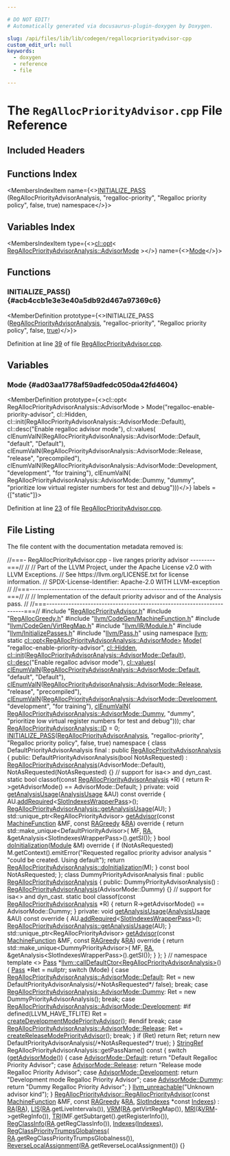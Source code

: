 ```yaml
---

# DO NOT EDIT!
# Automatically generated via docusaurus-plugin-doxygen by Doxygen.

slug: /api/files/lib/lib/codegen/regallocpriorityadvisor-cpp
custom_edit_url: null
keywords:
  - doxygen
  - reference
  - file

---
```





# The `RegAllocPriorityAdvisor.cpp` File Reference

<DoxygenPage pluginConfig={pluginConfig}>



## Included Headers

<IncludesList>
<IncludesListItem
  filePath="RegAllocPriorityAdvisor.h"
  permalink="/docs/api/files/lib/lib/codegen/regallocpriorityadvisor-h"
  isLocal="true" />
<IncludesListItem
  filePath="RegAllocGreedy.h"
  permalink="/docs/api/files/lib/lib/codegen/regallocgreedy-h"
  isLocal="true" />
<IncludesListItem
  filePath="llvm/CodeGen/MachineFunction.h"
  permalink="/docs/api/files/include/include/llvm/include/llvm/codegen/machinefunction-h"
  isLocal="true" />
<IncludesListItem
  filePath="llvm/CodeGen/VirtRegMap.h"
  permalink="/docs/api/files/include/include/llvm/include/llvm/codegen/virtregmap-h"
  isLocal="true" />
<IncludesListItem
  filePath="llvm/IR/Module.h"
  permalink="/docs/api/files/include/include/llvm/include/llvm/ir/module-h"
  isLocal="true" />
<IncludesListItem
  filePath="llvm/InitializePasses.h"
  permalink="/docs/api/files/include/include/llvm/initializepasses-h"
  isLocal="true" />
<IncludesListItem
  filePath="llvm/Pass.h"
  permalink="/docs/api/files/include/include/llvm/pass-h"
  isLocal="true" />
</IncludesList>

## Functions Index

<MembersIndex>

<MembersIndexItem
  name={<><a href="#acb4ccb1e3e3e40a5db92d467a97369c6">INITIALIZE&#95;PASS</a> (RegAllocPriorityAdvisorAnalysis, &quot;regalloc-priority&quot;, &quot;Regalloc priority policy&quot;, false, true) namespace</>}>
</MembersIndexItem>

</MembersIndex>

## Variables Index

<MembersIndex>

<MembersIndexItem
  type={<><a href="/docs/api/classes/llvm/cl/opt">cl::opt</a>&lt; <a href="/docs/api/classes/llvm/regallocpriorityadvisoranalysis/#a1deddc62c2392976d25f8854e553266e">RegAllocPriorityAdvisorAnalysis::AdvisorMode</a> &gt;</>}
  name={<><a href="#ad03aa1778af59adfedc050da42fd4604">Mode</a></>}>
</MembersIndexItem>

</MembersIndex>


<SectionDefinition>

## Functions

### INITIALIZE&#95;PASS() {#acb4ccb1e3e3e40a5db92d467a97369c6}

<MemberDefinition
  prototype={<>INITIALIZE&#95;PASS (<a href="/docs/api/classes/llvm/regallocpriorityadvisoranalysis">RegAllocPriorityAdvisorAnalysis</a>, &quot;regalloc-priority&quot;, &quot;Regalloc priority policy&quot;, false, <a href="/docs/api/files/lib/lib/analysis/basicaliasanalysis-cpp/#af6d5cafbdfc5313e65d990120021a3ec">true</a>)</>}>

Definition at line <a href="#l00039">39</a> of file <a href="/docs/api/files/lib/lib/codegen/regallocpriorityadvisor-cpp">RegAllocPriorityAdvisor.cpp</a>.
</MemberDefinition>

</SectionDefinition>

<SectionDefinition>

## Variables

### Mode {#ad03aa1778af59adfedc050da42fd4604}

<MemberDefinition
  prototype={<>cl::opt&lt; RegAllocPriorityAdvisorAnalysis::AdvisorMode &gt; Mode(&quot;regalloc-enable-priority-advisor&quot;, cl::Hidden, cl::init(RegAllocPriorityAdvisorAnalysis::AdvisorMode::Default), cl::desc(&quot;Enable regalloc advisor mode&quot;), cl::values( clEnumValN(RegAllocPriorityAdvisorAnalysis::AdvisorMode::Default, &quot;default&quot;, &quot;Default&quot;), clEnumValN(RegAllocPriorityAdvisorAnalysis::AdvisorMode::Release, &quot;release&quot;, &quot;precompiled&quot;), clEnumValN(RegAllocPriorityAdvisorAnalysis::AdvisorMode::Development, &quot;development&quot;, &quot;for training&quot;), clEnumValN( RegAllocPriorityAdvisorAnalysis::AdvisorMode::Dummy, &quot;dummy&quot;, &quot;prioritize low virtual register numbers for test and debug&quot;)))</>}
  labels = {["static"]}>

Definition at line <a href="#l00023">23</a> of file <a href="/docs/api/files/lib/lib/codegen/regallocpriorityadvisor-cpp">RegAllocPriorityAdvisor.cpp</a>.
</MemberDefinition>

</SectionDefinition>

## File Listing

The file content with the documentation metadata removed is:

<ProgramListing>

<Link id="l00001" /><CodeLine lineNumber="1"><Highlight kind="comment">//===- RegAllocPriorityAdvisor.cpp - live ranges priority advisor ---------===//</Highlight><Highlight kind="normal"></Highlight></CodeLine>
<Link id="l00002" /><CodeLine lineNumber="2"><Highlight kind="normal"></Highlight><Highlight kind="comment">//</Highlight><Highlight kind="normal"></Highlight></CodeLine>
<Link id="l00003" /><CodeLine lineNumber="3"><Highlight kind="normal"></Highlight><Highlight kind="comment">// Part of the LLVM Project, under the Apache License v2.0 with LLVM Exceptions.</Highlight><Highlight kind="normal"></Highlight></CodeLine>
<Link id="l00004" /><CodeLine lineNumber="4"><Highlight kind="normal"></Highlight><Highlight kind="comment">// See https://llvm.org/LICENSE.txt for license information.</Highlight><Highlight kind="normal"></Highlight></CodeLine>
<Link id="l00005" /><CodeLine lineNumber="5"><Highlight kind="normal"></Highlight><Highlight kind="comment">// SPDX-License-Identifier: Apache-2.0 WITH LLVM-exception</Highlight><Highlight kind="normal"></Highlight></CodeLine>
<Link id="l00006" /><CodeLine lineNumber="6"><Highlight kind="normal"></Highlight><Highlight kind="comment">//</Highlight><Highlight kind="normal"></Highlight></CodeLine>
<Link id="l00007" /><CodeLine lineNumber="7"><Highlight kind="normal"></Highlight><Highlight kind="comment">//===----------------------------------------------------------------------===//</Highlight><Highlight kind="normal"></Highlight></CodeLine>
<Link id="l00008" /><CodeLine lineNumber="8"><Highlight kind="normal"></Highlight><Highlight kind="comment">//</Highlight><Highlight kind="normal"></Highlight></CodeLine>
<Link id="l00009" /><CodeLine lineNumber="9"><Highlight kind="normal"></Highlight><Highlight kind="comment">// Implementation of the default priority advisor and of the Analysis pass.</Highlight><Highlight kind="normal"></Highlight></CodeLine>
<Link id="l00010" /><CodeLine lineNumber="10"><Highlight kind="normal"></Highlight><Highlight kind="comment">//</Highlight><Highlight kind="normal"></Highlight></CodeLine>
<Link id="l00011" /><CodeLine lineNumber="11"><Highlight kind="normal"></Highlight><Highlight kind="comment">//===----------------------------------------------------------------------===//</Highlight><Highlight kind="normal"></Highlight></CodeLine>
<Link id="l00012" /><CodeLine lineNumber="12"><Highlight kind="normal"></Highlight></CodeLine>
<Link id="l00013" /><CodeLine lineNumber="13"><Highlight kind="normal"></Highlight><Highlight kind="preprocessor">#include &quot;<a href="/docs/api/files/lib/lib/codegen/regallocpriorityadvisor-h">RegAllocPriorityAdvisor.h</a>&quot;</Highlight><Highlight kind="normal"></Highlight></CodeLine>
<Link id="l00014" /><CodeLine lineNumber="14"><Highlight kind="normal"></Highlight><Highlight kind="preprocessor">#include &quot;<a href="/docs/api/files/lib/lib/codegen/regallocgreedy-h">RegAllocGreedy.h</a>&quot;</Highlight><Highlight kind="normal"></Highlight></CodeLine>
<Link id="l00015" /><CodeLine lineNumber="15"><Highlight kind="normal"></Highlight><Highlight kind="preprocessor">#include &quot;<a href="/docs/api/files/include/include/llvm/include/llvm/codegen/machinefunction-h">llvm/CodeGen/MachineFunction.h</a>&quot;</Highlight><Highlight kind="normal"></Highlight></CodeLine>
<Link id="l00016" /><CodeLine lineNumber="16"><Highlight kind="normal"></Highlight><Highlight kind="preprocessor">#include &quot;<a href="/docs/api/files/include/include/llvm/include/llvm/codegen/virtregmap-h">llvm/CodeGen/VirtRegMap.h</a>&quot;</Highlight><Highlight kind="normal"></Highlight></CodeLine>
<Link id="l00017" /><CodeLine lineNumber="17"><Highlight kind="normal"></Highlight><Highlight kind="preprocessor">#include &quot;<a href="/docs/api/files/include/include/llvm/include/llvm/ir/module-h">llvm/IR/Module.h</a>&quot;</Highlight><Highlight kind="normal"></Highlight></CodeLine>
<Link id="l00018" /><CodeLine lineNumber="18"><Highlight kind="normal"></Highlight><Highlight kind="preprocessor">#include &quot;<a href="/docs/api/files/include/include/llvm/initializepasses-h">llvm/InitializePasses.h</a>&quot;</Highlight><Highlight kind="normal"></Highlight></CodeLine>
<Link id="l00019" /><CodeLine lineNumber="19"><Highlight kind="normal"></Highlight><Highlight kind="preprocessor">#include &quot;<a href="/docs/api/files/include/include/llvm/pass-h">llvm/Pass.h</a>&quot;</Highlight><Highlight kind="normal"></Highlight></CodeLine>
<Link id="l00020" /><CodeLine lineNumber="20"><Highlight kind="normal"></Highlight></CodeLine>
<Link id="l00021" /><CodeLine lineNumber="21"><Highlight kind="normal"></Highlight><Highlight kind="keyword">using namespace </Highlight><Highlight kind="normal"><a href="/docs/api/namespaces/llvm">llvm</a>;</Highlight></CodeLine>
<Link id="l00022" /><CodeLine lineNumber="22"><Highlight kind="normal"></Highlight></CodeLine>
<Link id="l00023" /><CodeLine lineNumber="23" lineLink="#ad03aa1778af59adfedc050da42fd4604"><Highlight kind="normal"></Highlight><Highlight kind="keyword">static</Highlight><Highlight kind="normal"> <a href="/docs/api/classes/llvm/cl/opt">cl::opt&lt;RegAllocPriorityAdvisorAnalysis::AdvisorMode&gt;</a> <a href="#ad03aa1778af59adfedc050da42fd4604">Mode</a>(</Highlight></CodeLine>
<Link id="l00024" /><CodeLine lineNumber="24"><Highlight kind="normal">    </Highlight><Highlight kind="stringliteral">&quot;regalloc-enable-priority-advisor&quot;</Highlight><Highlight kind="normal">, <a href="/docs/api/namespaces/llvm/cl/#a68075925a54790e71ca790e1d4f21a40a263ac008d8d31f13ce460395fc4cf7e6">cl::Hidden</a>,</Highlight></CodeLine>
<Link id="l00025" /><CodeLine lineNumber="25"><Highlight kind="normal">    <a href="/docs/api/namespaces/llvm/cl/#ac12e6a8f3a1b511f0dee2ed6de0ae806">cl::init</a>(<a href="/docs/api/classes/llvm/regallocpriorityadvisoranalysis/#a1deddc62c2392976d25f8854e553266ea7a1920d61156abc05a60135aefe8bc67">RegAllocPriorityAdvisorAnalysis::AdvisorMode::Default</a>),</Highlight></CodeLine>
<Link id="l00026" /><CodeLine lineNumber="26"><Highlight kind="normal">    <a href="/docs/api/structs/llvm/cl/desc">cl::desc</a>(</Highlight><Highlight kind="stringliteral">&quot;Enable regalloc advisor mode&quot;</Highlight><Highlight kind="normal">),</Highlight></CodeLine>
<Link id="l00027" /><CodeLine lineNumber="27"><Highlight kind="normal">    <a href="/docs/api/namespaces/llvm/cl/#a8fa743aa76b6902028f8a643dfb87171">cl::values</a>(</Highlight></CodeLine>
<Link id="l00028" /><CodeLine lineNumber="28"><Highlight kind="normal">        <a href="/docs/api/files/include/include/llvm/include/llvm/support/commandline-h/#a187fd767976b311c09dff5e05ac0c1bc">clEnumValN</a>(<a href="/docs/api/classes/llvm/regallocpriorityadvisoranalysis/#a1deddc62c2392976d25f8854e553266ea7a1920d61156abc05a60135aefe8bc67">RegAllocPriorityAdvisorAnalysis::AdvisorMode::Default</a>,</Highlight></CodeLine>
<Link id="l00029" /><CodeLine lineNumber="29"><Highlight kind="normal">                   </Highlight><Highlight kind="stringliteral">&quot;default&quot;</Highlight><Highlight kind="normal">, </Highlight><Highlight kind="stringliteral">&quot;Default&quot;</Highlight><Highlight kind="normal">),</Highlight></CodeLine>
<Link id="l00030" /><CodeLine lineNumber="30"><Highlight kind="normal">        <a href="/docs/api/files/include/include/llvm/include/llvm/support/commandline-h/#a187fd767976b311c09dff5e05ac0c1bc">clEnumValN</a>(<a href="/docs/api/classes/llvm/regallocpriorityadvisoranalysis/#a1deddc62c2392976d25f8854e553266eab8e7b465df7c5979dc731d06e84ce2cf">RegAllocPriorityAdvisorAnalysis::AdvisorMode::Release</a>,</Highlight></CodeLine>
<Link id="l00031" /><CodeLine lineNumber="31"><Highlight kind="normal">                   </Highlight><Highlight kind="stringliteral">&quot;release&quot;</Highlight><Highlight kind="normal">, </Highlight><Highlight kind="stringliteral">&quot;precompiled&quot;</Highlight><Highlight kind="normal">),</Highlight></CodeLine>
<Link id="l00032" /><CodeLine lineNumber="32"><Highlight kind="normal">        <a href="/docs/api/files/include/include/llvm/include/llvm/support/commandline-h/#a187fd767976b311c09dff5e05ac0c1bc">clEnumValN</a>(<a href="/docs/api/classes/llvm/regallocpriorityadvisoranalysis/#a1deddc62c2392976d25f8854e553266ea330f49df8243756a8a4dc7f7f7ee6dfe">RegAllocPriorityAdvisorAnalysis::AdvisorMode::Development</a>,</Highlight></CodeLine>
<Link id="l00033" /><CodeLine lineNumber="33"><Highlight kind="normal">                   </Highlight><Highlight kind="stringliteral">&quot;development&quot;</Highlight><Highlight kind="normal">, </Highlight><Highlight kind="stringliteral">&quot;for training&quot;</Highlight><Highlight kind="normal">),</Highlight></CodeLine>
<Link id="l00034" /><CodeLine lineNumber="34"><Highlight kind="normal">        <a href="/docs/api/files/include/include/llvm/include/llvm/support/commandline-h/#a187fd767976b311c09dff5e05ac0c1bc">clEnumValN</a>(</Highlight></CodeLine>
<Link id="l00035" /><CodeLine lineNumber="35"><Highlight kind="normal">            <a href="/docs/api/classes/llvm/regallocpriorityadvisoranalysis/#a1deddc62c2392976d25f8854e553266eabcf036b6f33e182d4705f4f5b1af13ac">RegAllocPriorityAdvisorAnalysis::AdvisorMode::Dummy</a>, </Highlight><Highlight kind="stringliteral">&quot;dummy&quot;</Highlight><Highlight kind="normal">,</Highlight></CodeLine>
<Link id="l00036" /><CodeLine lineNumber="36"><Highlight kind="normal">            </Highlight><Highlight kind="stringliteral">&quot;prioritize low virtual register numbers for test and debug&quot;</Highlight><Highlight kind="normal">)));</Highlight></CodeLine>
<Link id="l00037" /><CodeLine lineNumber="37"><Highlight kind="normal"></Highlight></CodeLine>
<Link id="l00038" /><CodeLine lineNumber="38"><Highlight kind="normal"></Highlight><Highlight kind="keywordtype">char</Highlight><Highlight kind="normal"> <a href="/docs/api/classes/llvm/regallocpriorityadvisoranalysis/#a269b87ebbd6efe686becfac673d5077a">RegAllocPriorityAdvisorAnalysis::ID</a> = 0;</Highlight></CodeLine>
<Link id="l00039" /><CodeLine lineNumber="39" lineLink="#acb4ccb1e3e3e40a5db92d467a97369c6"><Highlight kind="normal"><a href="/docs/api/files/include/include/llvm/passsupport-h/#af807c9595d50b45c0008924c4679c85c">INITIALIZE&#95;PASS</a>(<a href="/docs/api/classes/llvm/regallocpriorityadvisoranalysis">RegAllocPriorityAdvisorAnalysis</a>, </Highlight><Highlight kind="stringliteral">&quot;regalloc-priority&quot;</Highlight><Highlight kind="normal">,</Highlight></CodeLine>
<Link id="l00040" /><CodeLine lineNumber="40"><Highlight kind="normal">                </Highlight><Highlight kind="stringliteral">&quot;Regalloc priority policy&quot;</Highlight><Highlight kind="normal">, </Highlight><Highlight kind="keyword">false</Highlight><Highlight kind="normal">, </Highlight><Highlight kind="keyword">true</Highlight><Highlight kind="normal">)</Highlight></CodeLine>
<Link id="l00041" /><CodeLine lineNumber="41"><Highlight kind="normal"></Highlight></CodeLine>
<Link id="l00042" /><CodeLine lineNumber="42"><Highlight kind="normal">namespace &#123;</Highlight></CodeLine>
<Link id="l00043" /><CodeLine lineNumber="43"><Highlight kind="normal"></Highlight><Highlight kind="keyword">class </Highlight><Highlight kind="normal">DefaultPriorityAdvisorAnalysis final</Highlight></CodeLine>
<Link id="l00044" /><CodeLine lineNumber="44"><Highlight kind="normal">    : </Highlight><Highlight kind="keyword">public</Highlight><Highlight kind="normal"> <a href="/docs/api/classes/llvm/regallocpriorityadvisoranalysis">RegAllocPriorityAdvisorAnalysis</a> &#123;</Highlight></CodeLine>
<Link id="l00045" /><CodeLine lineNumber="45"><Highlight kind="normal"></Highlight><Highlight kind="keyword">public</Highlight><Highlight kind="normal">:</Highlight></CodeLine>
<Link id="l00046" /><CodeLine lineNumber="46"><Highlight kind="normal">  DefaultPriorityAdvisorAnalysis(</Highlight><Highlight kind="keywordtype">bool</Highlight><Highlight kind="normal"> NotAsRequested)</Highlight></CodeLine>
<Link id="l00047" /><CodeLine lineNumber="47"><Highlight kind="normal">      : <a href="/docs/api/classes/llvm/regallocpriorityadvisoranalysis/#a0a7d15aec3410da7d0d5d555aba98301">RegAllocPriorityAdvisorAnalysis</a>(AdvisorMode::Default),</Highlight></CodeLine>
<Link id="l00048" /><CodeLine lineNumber="48"><Highlight kind="normal">        NotAsRequested(NotAsRequested) &#123;&#125;</Highlight></CodeLine>
<Link id="l00049" /><CodeLine lineNumber="49"><Highlight kind="normal"></Highlight></CodeLine>
<Link id="l00050" /><CodeLine lineNumber="50"><Highlight kind="normal">  </Highlight><Highlight kind="comment">// support for isa&lt;&gt; and dyn&#95;cast.</Highlight><Highlight kind="normal"></Highlight></CodeLine>
<Link id="l00051" /><CodeLine lineNumber="51"><Highlight kind="normal">  </Highlight><Highlight kind="keyword">static</Highlight><Highlight kind="normal"> </Highlight><Highlight kind="keywordtype">bool</Highlight><Highlight kind="normal"> classof(</Highlight><Highlight kind="keyword">const</Highlight><Highlight kind="normal"> <a href="/docs/api/classes/llvm/regallocpriorityadvisoranalysis">RegAllocPriorityAdvisorAnalysis</a> &#42;R) &#123;</Highlight></CodeLine>
<Link id="l00052" /><CodeLine lineNumber="52"><Highlight kind="normal">    </Highlight><Highlight kind="keywordflow">return</Highlight><Highlight kind="normal"> R-&gt;getAdvisorMode() == AdvisorMode::Default;</Highlight></CodeLine>
<Link id="l00053" /><CodeLine lineNumber="53"><Highlight kind="normal">  &#125;</Highlight></CodeLine>
<Link id="l00054" /><CodeLine lineNumber="54"><Highlight kind="normal"></Highlight></CodeLine>
<Link id="l00055" /><CodeLine lineNumber="55"><Highlight kind="normal"></Highlight><Highlight kind="keyword">private</Highlight><Highlight kind="normal">:</Highlight></CodeLine>
<Link id="l00056" /><CodeLine lineNumber="56"><Highlight kind="normal">  </Highlight><Highlight kind="keywordtype">void</Highlight><Highlight kind="normal"> <a href="/docs/api/classes/llvm/regallocpriorityadvisoranalysis/#a8349e67bcda852a915644c9feb681d1e">getAnalysisUsage</a>(<a href="/docs/api/classes/llvm/analysisusage">AnalysisUsage</a> &amp;AU)</Highlight><Highlight kind="keyword"> const override </Highlight><Highlight kind="normal">&#123;</Highlight></CodeLine>
<Link id="l00057" /><CodeLine lineNumber="57"><Highlight kind="normal">    AU.<a href="/docs/api/classes/llvm/analysisusage/#ae0adcccca08fb686c9ce00f9397b660c">addRequired</a>&lt;<a href="/docs/api/classes/llvm/slotindexeswrapperpass">SlotIndexesWrapperPass</a>&gt;();</Highlight></CodeLine>
<Link id="l00058" /><CodeLine lineNumber="58"><Highlight kind="normal">    <a href="/docs/api/classes/llvm/regallocpriorityadvisoranalysis/#a8349e67bcda852a915644c9feb681d1e">RegAllocPriorityAdvisorAnalysis::getAnalysisUsage</a>(AU);</Highlight></CodeLine>
<Link id="l00059" /><CodeLine lineNumber="59"><Highlight kind="normal">  &#125;</Highlight></CodeLine>
<Link id="l00060" /><CodeLine lineNumber="60"><Highlight kind="normal">  std::unique&#95;ptr&lt;RegAllocPriorityAdvisor&gt;</Highlight></CodeLine>
<Link id="l00061" /><CodeLine lineNumber="61"><Highlight kind="normal">  <a href="/docs/api/classes/llvm/regallocpriorityadvisoranalysis/#a7f4c9b6d8a72709c186c17043f62df58">getAdvisor</a>(</Highlight><Highlight kind="keyword">const</Highlight><Highlight kind="normal"> <a href="/docs/api/classes/llvm/machinefunction">MachineFunction</a> &amp;MF, </Highlight><Highlight kind="keyword">const</Highlight><Highlight kind="normal"> <a href="/docs/api/classes/llvm/ragreedy">RAGreedy</a> &amp;<a href="/docs/api/files/lib/lib/target/lib/target/amdgpu/sioptimizeexecmaskingprera-cpp/#a3e47bdb3e296b00df96eff7896fa57bf">RA</a>)</Highlight><Highlight kind="keyword"> override </Highlight><Highlight kind="normal">&#123;</Highlight></CodeLine>
<Link id="l00062" /><CodeLine lineNumber="62"><Highlight kind="normal">    </Highlight><Highlight kind="keywordflow">return</Highlight><Highlight kind="normal"> std::make&#95;unique&lt;DefaultPriorityAdvisor&gt;(</Highlight></CodeLine>
<Link id="l00063" /><CodeLine lineNumber="63"><Highlight kind="normal">        MF, <a href="/docs/api/files/lib/lib/target/lib/target/amdgpu/sioptimizeexecmaskingprera-cpp/#a3e47bdb3e296b00df96eff7896fa57bf">RA</a>, &amp;getAnalysis&lt;SlotIndexesWrapperPass&gt;().getSI());</Highlight></CodeLine>
<Link id="l00064" /><CodeLine lineNumber="64"><Highlight kind="normal">  &#125;</Highlight></CodeLine>
<Link id="l00065" /><CodeLine lineNumber="65"><Highlight kind="normal">  </Highlight><Highlight kind="keywordtype">bool</Highlight><Highlight kind="normal"> <a href="/docs/api/classes/llvm/pass/#ab007d6c51634eb65e4f4f9dab4eb6a8c">doInitialization</a>(<a href="/docs/api/classes/llvm/module">Module</a> &amp;M)</Highlight><Highlight kind="keyword"> override </Highlight><Highlight kind="normal">&#123;</Highlight></CodeLine>
<Link id="l00066" /><CodeLine lineNumber="66"><Highlight kind="normal">    </Highlight><Highlight kind="keywordflow">if</Highlight><Highlight kind="normal"> (NotAsRequested)</Highlight></CodeLine>
<Link id="l00067" /><CodeLine lineNumber="67"><Highlight kind="normal">      M.getContext().emitError(</Highlight><Highlight kind="stringliteral">&quot;Requested regalloc priority advisor analysis &quot;</Highlight><Highlight kind="normal"></Highlight></CodeLine>
<Link id="l00068" /><CodeLine lineNumber="68"><Highlight kind="normal">                               </Highlight><Highlight kind="stringliteral">&quot;could be created. Using default&quot;</Highlight><Highlight kind="normal">);</Highlight></CodeLine>
<Link id="l00069" /><CodeLine lineNumber="69"><Highlight kind="normal">    </Highlight><Highlight kind="keywordflow">return</Highlight><Highlight kind="normal"> <a href="/docs/api/classes/llvm/pass/#ab007d6c51634eb65e4f4f9dab4eb6a8c">RegAllocPriorityAdvisorAnalysis::doInitialization</a>(M);</Highlight></CodeLine>
<Link id="l00070" /><CodeLine lineNumber="70"><Highlight kind="normal">  &#125;</Highlight></CodeLine>
<Link id="l00071" /><CodeLine lineNumber="71"><Highlight kind="normal">  </Highlight><Highlight kind="keyword">const</Highlight><Highlight kind="normal"> </Highlight><Highlight kind="keywordtype">bool</Highlight><Highlight kind="normal"> NotAsRequested;</Highlight></CodeLine>
<Link id="l00072" /><CodeLine lineNumber="72"><Highlight kind="normal">&#125;;</Highlight></CodeLine>
<Link id="l00073" /><CodeLine lineNumber="73"><Highlight kind="normal"></Highlight></CodeLine>
<Link id="l00074" /><CodeLine lineNumber="74"><Highlight kind="normal"></Highlight><Highlight kind="keyword">class </Highlight><Highlight kind="normal">DummyPriorityAdvisorAnalysis final</Highlight></CodeLine>
<Link id="l00075" /><CodeLine lineNumber="75"><Highlight kind="normal">    : </Highlight><Highlight kind="keyword">public</Highlight><Highlight kind="normal"> <a href="/docs/api/classes/llvm/regallocpriorityadvisoranalysis">RegAllocPriorityAdvisorAnalysis</a> &#123;</Highlight></CodeLine>
<Link id="l00076" /><CodeLine lineNumber="76"><Highlight kind="normal"></Highlight><Highlight kind="keyword">public</Highlight><Highlight kind="normal">:</Highlight></CodeLine>
<Link id="l00077" /><CodeLine lineNumber="77"><Highlight kind="normal">  DummyPriorityAdvisorAnalysis()</Highlight></CodeLine>
<Link id="l00078" /><CodeLine lineNumber="78"><Highlight kind="normal">      : <a href="/docs/api/classes/llvm/regallocpriorityadvisoranalysis/#a0a7d15aec3410da7d0d5d555aba98301">RegAllocPriorityAdvisorAnalysis</a>(AdvisorMode::Dummy) &#123;&#125;</Highlight></CodeLine>
<Link id="l00079" /><CodeLine lineNumber="79"><Highlight kind="normal"></Highlight></CodeLine>
<Link id="l00080" /><CodeLine lineNumber="80"><Highlight kind="normal">  </Highlight><Highlight kind="comment">// support for isa&lt;&gt; and dyn&#95;cast.</Highlight><Highlight kind="normal"></Highlight></CodeLine>
<Link id="l00081" /><CodeLine lineNumber="81"><Highlight kind="normal">  </Highlight><Highlight kind="keyword">static</Highlight><Highlight kind="normal"> </Highlight><Highlight kind="keywordtype">bool</Highlight><Highlight kind="normal"> classof(</Highlight><Highlight kind="keyword">const</Highlight><Highlight kind="normal"> <a href="/docs/api/classes/llvm/regallocpriorityadvisoranalysis">RegAllocPriorityAdvisorAnalysis</a> &#42;R) &#123;</Highlight></CodeLine>
<Link id="l00082" /><CodeLine lineNumber="82"><Highlight kind="normal">    </Highlight><Highlight kind="keywordflow">return</Highlight><Highlight kind="normal"> R-&gt;getAdvisorMode() == AdvisorMode::Dummy;</Highlight></CodeLine>
<Link id="l00083" /><CodeLine lineNumber="83"><Highlight kind="normal">  &#125;</Highlight></CodeLine>
<Link id="l00084" /><CodeLine lineNumber="84"><Highlight kind="normal"></Highlight></CodeLine>
<Link id="l00085" /><CodeLine lineNumber="85"><Highlight kind="normal"></Highlight><Highlight kind="keyword">private</Highlight><Highlight kind="normal">:</Highlight></CodeLine>
<Link id="l00086" /><CodeLine lineNumber="86"><Highlight kind="normal">  </Highlight><Highlight kind="keywordtype">void</Highlight><Highlight kind="normal"> <a href="/docs/api/classes/llvm/regallocpriorityadvisoranalysis/#a8349e67bcda852a915644c9feb681d1e">getAnalysisUsage</a>(<a href="/docs/api/classes/llvm/analysisusage">AnalysisUsage</a> &amp;AU)</Highlight><Highlight kind="keyword"> const override </Highlight><Highlight kind="normal">&#123;</Highlight></CodeLine>
<Link id="l00087" /><CodeLine lineNumber="87"><Highlight kind="normal">    AU.<a href="/docs/api/classes/llvm/analysisusage/#ae0adcccca08fb686c9ce00f9397b660c">addRequired</a>&lt;<a href="/docs/api/classes/llvm/slotindexeswrapperpass">SlotIndexesWrapperPass</a>&gt;();</Highlight></CodeLine>
<Link id="l00088" /><CodeLine lineNumber="88"><Highlight kind="normal">    <a href="/docs/api/classes/llvm/regallocpriorityadvisoranalysis/#a8349e67bcda852a915644c9feb681d1e">RegAllocPriorityAdvisorAnalysis::getAnalysisUsage</a>(AU);</Highlight></CodeLine>
<Link id="l00089" /><CodeLine lineNumber="89"><Highlight kind="normal">  &#125;</Highlight></CodeLine>
<Link id="l00090" /><CodeLine lineNumber="90"><Highlight kind="normal"></Highlight></CodeLine>
<Link id="l00091" /><CodeLine lineNumber="91"><Highlight kind="normal">  std::unique&#95;ptr&lt;RegAllocPriorityAdvisor&gt;</Highlight></CodeLine>
<Link id="l00092" /><CodeLine lineNumber="92"><Highlight kind="normal">  <a href="/docs/api/classes/llvm/regallocpriorityadvisoranalysis/#a7f4c9b6d8a72709c186c17043f62df58">getAdvisor</a>(</Highlight><Highlight kind="keyword">const</Highlight><Highlight kind="normal"> <a href="/docs/api/classes/llvm/machinefunction">MachineFunction</a> &amp;MF, </Highlight><Highlight kind="keyword">const</Highlight><Highlight kind="normal"> <a href="/docs/api/classes/llvm/ragreedy">RAGreedy</a> &amp;<a href="/docs/api/files/lib/lib/target/lib/target/amdgpu/sioptimizeexecmaskingprera-cpp/#a3e47bdb3e296b00df96eff7896fa57bf">RA</a>)</Highlight><Highlight kind="keyword"> override </Highlight><Highlight kind="normal">&#123;</Highlight></CodeLine>
<Link id="l00093" /><CodeLine lineNumber="93"><Highlight kind="normal">    </Highlight><Highlight kind="keywordflow">return</Highlight><Highlight kind="normal"> std::make&#95;unique&lt;DummyPriorityAdvisor&gt;(</Highlight></CodeLine>
<Link id="l00094" /><CodeLine lineNumber="94"><Highlight kind="normal">        MF, <a href="/docs/api/files/lib/lib/target/lib/target/amdgpu/sioptimizeexecmaskingprera-cpp/#a3e47bdb3e296b00df96eff7896fa57bf">RA</a>, &amp;getAnalysis&lt;SlotIndexesWrapperPass&gt;().getSI());</Highlight></CodeLine>
<Link id="l00095" /><CodeLine lineNumber="95"><Highlight kind="normal">  &#125;</Highlight></CodeLine>
<Link id="l00096" /><CodeLine lineNumber="96"><Highlight kind="normal">&#125;;</Highlight></CodeLine>
<Link id="l00097" /><CodeLine lineNumber="97"><Highlight kind="normal"></Highlight></CodeLine>
<Link id="l00098" /><CodeLine lineNumber="98"><Highlight kind="normal">&#125; </Highlight><Highlight kind="comment">// namespace</Highlight><Highlight kind="normal"></Highlight></CodeLine>
<Link id="l00099" /><CodeLine lineNumber="99"><Highlight kind="normal"></Highlight></CodeLine>
<Link id="l00100" /><CodeLine lineNumber="100" lineLink="/docs/api/namespaces/llvm/#afa55db4a09f9438ad2549ad454e3d25d"><Highlight kind="normal"></Highlight><Highlight kind="keyword">template</Highlight><Highlight kind="normal"> &lt;&gt; <a href="/docs/api/classes/llvm/pass">Pass</a> &#42;<a href="/docs/api/namespaces/llvm/#afa55db4a09f9438ad2549ad454e3d25d">llvm::callDefaultCtor&lt;RegAllocPriorityAdvisorAnalysis&gt;</a>() &#123;</Highlight></CodeLine>
<Link id="l00101" /><CodeLine lineNumber="101"><Highlight kind="normal">  <a href="/docs/api/classes/llvm/pass">Pass</a> &#42;Ret = </Highlight><Highlight kind="keyword">nullptr</Highlight><Highlight kind="normal">;</Highlight></CodeLine>
<Link id="l00102" /><CodeLine lineNumber="102"><Highlight kind="normal">  </Highlight><Highlight kind="keywordflow">switch</Highlight><Highlight kind="normal"> (Mode) &#123;</Highlight></CodeLine>
<Link id="l00103" /><CodeLine lineNumber="103"><Highlight kind="normal">  </Highlight><Highlight kind="keywordflow">case</Highlight><Highlight kind="normal"> <a href="/docs/api/classes/llvm/regallocpriorityadvisoranalysis/#a1deddc62c2392976d25f8854e553266ea7a1920d61156abc05a60135aefe8bc67">RegAllocPriorityAdvisorAnalysis::AdvisorMode::Default</a>:</Highlight></CodeLine>
<Link id="l00104" /><CodeLine lineNumber="104"><Highlight kind="normal">    Ret = </Highlight><Highlight kind="keyword">new</Highlight><Highlight kind="normal"> DefaultPriorityAdvisorAnalysis(</Highlight><Highlight kind="comment">/&#42;NotAsRequested&#42;/</Highlight><Highlight kind="normal"> </Highlight><Highlight kind="keyword">false</Highlight><Highlight kind="normal">);</Highlight></CodeLine>
<Link id="l00105" /><CodeLine lineNumber="105"><Highlight kind="normal">    </Highlight><Highlight kind="keywordflow">break</Highlight><Highlight kind="normal">;</Highlight></CodeLine>
<Link id="l00106" /><CodeLine lineNumber="106"><Highlight kind="normal">  </Highlight><Highlight kind="keywordflow">case</Highlight><Highlight kind="normal"> <a href="/docs/api/classes/llvm/regallocpriorityadvisoranalysis/#a1deddc62c2392976d25f8854e553266eabcf036b6f33e182d4705f4f5b1af13ac">RegAllocPriorityAdvisorAnalysis::AdvisorMode::Dummy</a>:</Highlight></CodeLine>
<Link id="l00107" /><CodeLine lineNumber="107"><Highlight kind="normal">    Ret = </Highlight><Highlight kind="keyword">new</Highlight><Highlight kind="normal"> DummyPriorityAdvisorAnalysis();</Highlight></CodeLine>
<Link id="l00108" /><CodeLine lineNumber="108"><Highlight kind="normal">    </Highlight><Highlight kind="keywordflow">break</Highlight><Highlight kind="normal">;</Highlight></CodeLine>
<Link id="l00109" /><CodeLine lineNumber="109"><Highlight kind="normal">  </Highlight><Highlight kind="keywordflow">case</Highlight><Highlight kind="normal"> <a href="/docs/api/classes/llvm/regallocpriorityadvisoranalysis/#a1deddc62c2392976d25f8854e553266ea330f49df8243756a8a4dc7f7f7ee6dfe">RegAllocPriorityAdvisorAnalysis::AdvisorMode::Development</a>:</Highlight></CodeLine>
<Link id="l00110" /><CodeLine lineNumber="110"><Highlight kind="normal"></Highlight><Highlight kind="preprocessor">#if defined(LLVM&#95;HAVE&#95;TFLITE)</Highlight><Highlight kind="normal"></Highlight></CodeLine>
<Link id="l00111" /><CodeLine lineNumber="111"><Highlight kind="normal">    Ret = <a href="/docs/api/namespaces/llvm/#adfa344b34991bb63ae88b5cb53fd5718">createDevelopmentModePriorityAdvisor</a>();</Highlight></CodeLine>
<Link id="l00112" /><CodeLine lineNumber="112"><Highlight kind="normal"></Highlight><Highlight kind="preprocessor">#endif</Highlight><Highlight kind="normal"></Highlight></CodeLine>
<Link id="l00113" /><CodeLine lineNumber="113"><Highlight kind="normal">    </Highlight><Highlight kind="keywordflow">break</Highlight><Highlight kind="normal">;</Highlight></CodeLine>
<Link id="l00114" /><CodeLine lineNumber="114"><Highlight kind="normal">  </Highlight><Highlight kind="keywordflow">case</Highlight><Highlight kind="normal"> <a href="/docs/api/classes/llvm/regallocpriorityadvisoranalysis/#a1deddc62c2392976d25f8854e553266eab8e7b465df7c5979dc731d06e84ce2cf">RegAllocPriorityAdvisorAnalysis::AdvisorMode::Release</a>:</Highlight></CodeLine>
<Link id="l00115" /><CodeLine lineNumber="115"><Highlight kind="normal">    Ret = <a href="/docs/api/namespaces/llvm/#a2d804b2f6de4cf7b38461844be6703c8">createReleaseModePriorityAdvisor</a>();</Highlight></CodeLine>
<Link id="l00116" /><CodeLine lineNumber="116"><Highlight kind="normal">    </Highlight><Highlight kind="keywordflow">break</Highlight><Highlight kind="normal">;</Highlight></CodeLine>
<Link id="l00117" /><CodeLine lineNumber="117"><Highlight kind="normal">  &#125;</Highlight></CodeLine>
<Link id="l00118" /><CodeLine lineNumber="118"><Highlight kind="normal">  </Highlight><Highlight kind="keywordflow">if</Highlight><Highlight kind="normal"> (Ret)</Highlight></CodeLine>
<Link id="l00119" /><CodeLine lineNumber="119"><Highlight kind="normal">    </Highlight><Highlight kind="keywordflow">return</Highlight><Highlight kind="normal"> Ret;</Highlight></CodeLine>
<Link id="l00120" /><CodeLine lineNumber="120"><Highlight kind="normal">  </Highlight><Highlight kind="keywordflow">return</Highlight><Highlight kind="normal"> </Highlight><Highlight kind="keyword">new</Highlight><Highlight kind="normal"> DefaultPriorityAdvisorAnalysis(</Highlight><Highlight kind="comment">/&#42;NotAsRequested&#42;/</Highlight><Highlight kind="normal"> </Highlight><Highlight kind="keyword">true</Highlight><Highlight kind="normal">);</Highlight></CodeLine>
<Link id="l00121" /><CodeLine lineNumber="121"><Highlight kind="normal">&#125;</Highlight></CodeLine>
<Link id="l00122" /><CodeLine lineNumber="122"><Highlight kind="normal"></Highlight></CodeLine>
<Link id="l00123" /><CodeLine lineNumber="123"><Highlight kind="normal"><a href="/docs/api/classes/llvm/stringref">StringRef</a> RegAllocPriorityAdvisorAnalysis::getPassName()</Highlight><Highlight kind="keyword"> const </Highlight><Highlight kind="normal">&#123;</Highlight></CodeLine>
<Link id="l00124" /><CodeLine lineNumber="124"><Highlight kind="normal">  </Highlight><Highlight kind="keywordflow">switch</Highlight><Highlight kind="normal"> (<a href="/docs/api/classes/llvm/regallocpriorityadvisoranalysis/#a3365028dc63a24695bc74b60a68e3b7d">getAdvisorMode</a>()) &#123;</Highlight></CodeLine>
<Link id="l00125" /><CodeLine lineNumber="125"><Highlight kind="normal">  </Highlight><Highlight kind="keywordflow">case</Highlight><Highlight kind="normal"> <a href="/docs/api/classes/llvm/regallocpriorityadvisoranalysis/#a1deddc62c2392976d25f8854e553266ea7a1920d61156abc05a60135aefe8bc67">AdvisorMode::Default</a>:</Highlight></CodeLine>
<Link id="l00126" /><CodeLine lineNumber="126"><Highlight kind="normal">    </Highlight><Highlight kind="keywordflow">return</Highlight><Highlight kind="normal"> </Highlight><Highlight kind="stringliteral">&quot;Default Regalloc Priority Advisor&quot;</Highlight><Highlight kind="normal">;</Highlight></CodeLine>
<Link id="l00127" /><CodeLine lineNumber="127"><Highlight kind="normal">  </Highlight><Highlight kind="keywordflow">case</Highlight><Highlight kind="normal"> <a href="/docs/api/classes/llvm/regallocpriorityadvisoranalysis/#a1deddc62c2392976d25f8854e553266eab8e7b465df7c5979dc731d06e84ce2cf">AdvisorMode::Release</a>:</Highlight></CodeLine>
<Link id="l00128" /><CodeLine lineNumber="128"><Highlight kind="normal">    </Highlight><Highlight kind="keywordflow">return</Highlight><Highlight kind="normal"> </Highlight><Highlight kind="stringliteral">&quot;Release mode Regalloc Priority Advisor&quot;</Highlight><Highlight kind="normal">;</Highlight></CodeLine>
<Link id="l00129" /><CodeLine lineNumber="129"><Highlight kind="normal">  </Highlight><Highlight kind="keywordflow">case</Highlight><Highlight kind="normal"> <a href="/docs/api/classes/llvm/regallocpriorityadvisoranalysis/#a1deddc62c2392976d25f8854e553266ea330f49df8243756a8a4dc7f7f7ee6dfe">AdvisorMode::Development</a>:</Highlight></CodeLine>
<Link id="l00130" /><CodeLine lineNumber="130"><Highlight kind="normal">    </Highlight><Highlight kind="keywordflow">return</Highlight><Highlight kind="normal"> </Highlight><Highlight kind="stringliteral">&quot;Development mode Regalloc Priority Advisor&quot;</Highlight><Highlight kind="normal">;</Highlight></CodeLine>
<Link id="l00131" /><CodeLine lineNumber="131"><Highlight kind="normal">  </Highlight><Highlight kind="keywordflow">case</Highlight><Highlight kind="normal"> <a href="/docs/api/classes/llvm/regallocpriorityadvisoranalysis/#a1deddc62c2392976d25f8854e553266eabcf036b6f33e182d4705f4f5b1af13ac">AdvisorMode::Dummy</a>:</Highlight></CodeLine>
<Link id="l00132" /><CodeLine lineNumber="132"><Highlight kind="normal">    </Highlight><Highlight kind="keywordflow">return</Highlight><Highlight kind="normal"> </Highlight><Highlight kind="stringliteral">&quot;Dummy Regalloc Priority Advisor&quot;</Highlight><Highlight kind="normal">;</Highlight></CodeLine>
<Link id="l00133" /><CodeLine lineNumber="133"><Highlight kind="normal">  &#125;</Highlight></CodeLine>
<Link id="l00134" /><CodeLine lineNumber="134"><Highlight kind="normal">  <a href="/docs/api/files/include/include/llvm/include/llvm/support/errorhandling-h/#ace243f5c25697a1107cce46626b3dc94">llvm&#95;unreachable</a>(</Highlight><Highlight kind="stringliteral">&quot;Unknown advisor kind&quot;</Highlight><Highlight kind="normal">);</Highlight></CodeLine>
<Link id="l00135" /><CodeLine lineNumber="135"><Highlight kind="normal">&#125;</Highlight></CodeLine>
<Link id="l00136" /><CodeLine lineNumber="136"><Highlight kind="normal"></Highlight></CodeLine>
<Link id="l00137" /><CodeLine lineNumber="137" lineLink="/docs/api/classes/llvm/regallocpriorityadvisor/#a93fefa160e531e5699da7ae4101402c4"><Highlight kind="normal"><a href="/docs/api/classes/llvm/regallocpriorityadvisor/#a24f50907e5573ee63e225caf72e35673">RegAllocPriorityAdvisor::RegAllocPriorityAdvisor</a>(</Highlight><Highlight kind="keyword">const</Highlight><Highlight kind="normal"> <a href="/docs/api/classes/llvm/machinefunction">MachineFunction</a> &amp;MF,</Highlight></CodeLine>
<Link id="l00138" /><CodeLine lineNumber="138"><Highlight kind="normal">                                                 </Highlight><Highlight kind="keyword">const</Highlight><Highlight kind="normal"> <a href="/docs/api/classes/llvm/ragreedy">RAGreedy</a> &amp;<a href="/docs/api/classes/llvm/regallocpriorityadvisor/#abf987014e5e42fb7b026f07f6531c4e6">RA</a>,</Highlight></CodeLine>
<Link id="l00139" /><CodeLine lineNumber="139"><Highlight kind="normal">                                                 <a href="/docs/api/classes/llvm/slotindexes">SlotIndexes</a> &#42;</Highlight><Highlight kind="keyword">const</Highlight><Highlight kind="normal"> <a href="/docs/api/classes/llvm/regallocpriorityadvisor/#aa0d874faa48e46514c877bd65bd0c2cd">Indexes</a>)</Highlight></CodeLine>
<Link id="l00140" /><CodeLine lineNumber="140"><Highlight kind="normal">    : <a href="/docs/api/classes/llvm/regallocpriorityadvisor/#abf987014e5e42fb7b026f07f6531c4e6">RA</a>(<a href="/docs/api/classes/llvm/regallocpriorityadvisor/#abf987014e5e42fb7b026f07f6531c4e6">RA</a>), <a href="/docs/api/classes/llvm/regallocpriorityadvisor/#a0e72c6a436fed1360e0bc99ef12d584e">LIS</a>(<a href="/docs/api/classes/llvm/regallocpriorityadvisor/#abf987014e5e42fb7b026f07f6531c4e6">RA</a>.getLiveIntervals()), <a href="/docs/api/classes/llvm/regallocpriorityadvisor/#ad29d23ab9c722bc3aff786b37fa5f8b6">VRM</a>(<a href="/docs/api/classes/llvm/regallocpriorityadvisor/#abf987014e5e42fb7b026f07f6531c4e6">RA</a>.getVirtRegMap()),</Highlight></CodeLine>
<Link id="l00141" /><CodeLine lineNumber="141"><Highlight kind="normal">      <a href="/docs/api/classes/llvm/regallocpriorityadvisor/#a05d8161ab3a1bc799758a2be5623744e">MRI</a>(&amp;<a href="/docs/api/classes/llvm/regallocpriorityadvisor/#ad29d23ab9c722bc3aff786b37fa5f8b6">VRM</a>-&gt;getRegInfo()), <a href="/docs/api/classes/llvm/regallocpriorityadvisor/#ad958c6ee6b3412fa7b414e5b3b0458c4">TRI</a>(MF.getSubtarget().getRegisterInfo()),</Highlight></CodeLine>
<Link id="l00142" /><CodeLine lineNumber="142"><Highlight kind="normal">      <a href="/docs/api/classes/llvm/regallocpriorityadvisor/#a00da5e93bfe1441435dbf1aac0ead827">RegClassInfo</a>(<a href="/docs/api/classes/llvm/regallocpriorityadvisor/#abf987014e5e42fb7b026f07f6531c4e6">RA</a>.getRegClassInfo()), <a href="/docs/api/classes/llvm/regallocpriorityadvisor/#aa0d874faa48e46514c877bd65bd0c2cd">Indexes</a>(<a href="/docs/api/classes/llvm/regallocpriorityadvisor/#aa0d874faa48e46514c877bd65bd0c2cd">Indexes</a>),</Highlight></CodeLine>
<Link id="l00143" /><CodeLine lineNumber="143"><Highlight kind="normal">      <a href="/docs/api/classes/llvm/regallocpriorityadvisor/#a2e56cef5c30ab91fec973bfb3d394f9c">RegClassPriorityTrumpsGlobalness</a>(</Highlight></CodeLine>
<Link id="l00144" /><CodeLine lineNumber="144"><Highlight kind="normal">          <a href="/docs/api/classes/llvm/regallocpriorityadvisor/#abf987014e5e42fb7b026f07f6531c4e6">RA</a>.getRegClassPriorityTrumpsGlobalness()),</Highlight></CodeLine>
<Link id="l00145" /><CodeLine lineNumber="145"><Highlight kind="normal">      <a href="/docs/api/classes/llvm/regallocpriorityadvisor/#a76893390e810f01592573d68b0776b8f">ReverseLocalAssignment</a>(<a href="/docs/api/classes/llvm/regallocpriorityadvisor/#abf987014e5e42fb7b026f07f6531c4e6">RA</a>.getReverseLocalAssignment()) &#123;&#125;</Highlight></CodeLine>

</ProgramListing>


</DoxygenPage>
